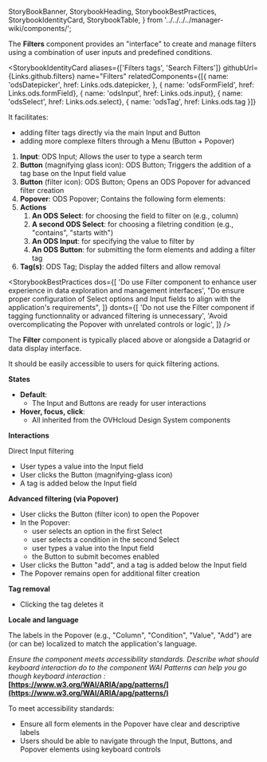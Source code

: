   StoryBookBanner,
  StorybookHeading,
  StorybookBestPractices,
  StorybookIdentityCard,
  StorybookTable,
} from '../../../../manager-wiki/components/';

<Meta title="Core/Manager React Components/Components/Filters/Documentation" />

<StoryBookBanner of={meta} />

The **Filters** component provides an "interface" to create and manage filters using a combination of user inputs and predefined conditions.

<Canvas of={DefaultProps} sourceState="none" />

<StorybookHeading label="Overview" level={2} />

<StorybookIdentityCard
  aliases={['Filters tags', 'Search Filters']}
  githubUrl={Links.github.filters}
  name="Filters"
  relatedComponents={[{ name: 'odsDatepicker', href: Links.ods.datepicker, }, { name: 'odsFormField', href: Links.ods.formField}, {
    name: 'odsInput', href: Links.ods.input}, { name: 'odsSelect', href: Links.ods.select}, { name: 'odsTag', href: Links.ods.tag }]}
>

It facilitates:

- adding filter tags directly via the main Input and Button
- adding more complexe filters through a Menu (Button + Popover)

</StorybookIdentityCard>

<StorybookHeading label="Anatomy" level={2} />

1. **Input**: ODS Input; Allows the user to type a search term
2. **Button** (magnifying glass icon): ODS Button; Triggers the addition of a tag base on the Input field value
3. **Button** (filter icon): ODS Button; Opens an ODS Popover for advanced filter creation
4. **Popover**: ODS Popover; Contains the following form elements:
5. **Actions**
   1. **An ODS Select**: for choosing the field to filter on (e.g., column)
   2. **A second ODS Select**: for choosing a filetring condition (e.g., "contains", "starts with")
   3. **An ODS Input**: for specifying the value to filter by
   4. **An ODS Button**: for submitting the form elements and adding a filter tag
6. **Tag(s)**: ODS Tag; Display the added filters and allow removal

<StorybookHeading label="Usage" level={2} />

<StorybookBestPractices
  dos={[
    'Do use Filter component to enhance user experience in data exploration and management interfaces',
    "Do ensure proper configuration of Select options and Input fields to align with the application's requirements",
  ]}
  donts={[
    'Do not use the Filter component if tagging functionnality or advanced filtering is unnecessary',
    'Avoid overcomplicating the Popover with unrelated controls or logic',
  ]}
/>

<StorybookHeading label="Placement" level={2} />

The **Filter** component is typically placed above or alongside a Datagrid or data display interface.

It should be easily accessible to users for quick filtering actions.

<StorybookHeading label="Behavior" level={2} />

**States**

- **Default**:
  - The Input and Buttons are ready for user interactions
- **Hover, focus, click**:
  - All inherited from the OVHcloud Design System components

**Interactions**

Direct Input filtering

- User types a value into the Input field
- User clicks the Button (magnifying-glass icon)
- A tag is added below the Input field

**Advanced filtering (via Popover)**

- User clicks the Button (filter icon) to open the Popover
- In the Popover:
  - user selects an option in the first Select
  - user selects a condition in the second Select
  - user types a value into the Input field
  - the Button to submit becomes enabled
- User clicks the Button "add", and a tag is added below the Input field
- The Popover remains open for additional filter creation

**Tag removal**

- Clicking the tag deletes it

<StorybookHeading label="Variation" level={2} />

**Locale and language**

The labels in the Popover (e.g., "Column", "Condition", "Value", "Add") are (or can be) localized to match the application's language.

<StorybookHeading label="Accessibility" level={2} />

_Ensure the component meets accessibility standards.
Describe what should keyboard interaction do to the component
WAI Patterns can help you go though keyboard interaction :_ **[https://www.w3.org/WAI/ARIA/apg/patterns/](https://www.w3.org/WAI/ARIA/apg/patterns/)**

To meet accessibility standards:

- Ensure all form elements in the Popover have clear and descriptive labels
- Users should be able to navigate through the Input, Buttons, and Popover elements using keyboard controls

